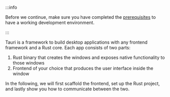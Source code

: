 
:::info

Before we continue, make sure you have completed the [prerequisites] to have a working development environment.

:::

Tauri is a framework to build desktop applications with any frontend framework and a Rust core. Each app consists of two parts:

1. Rust binary that creates the windows and exposes native functionality to those windows
2. Frontend of your choice that produces the user interface inside the window

In the following, we will first scaffold the frontend, set up the Rust project, and lastly show you how to communicate between the two.

<CreateTauriApp />

[cargo]: https://doc.rust-lang.org/cargo/
[prerequisites]: ../prerequisites
[tauri-cli]: ../tauri-cli
